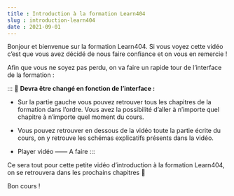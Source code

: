 ```yaml
---
title : Introduction à la formation Learn404
slug : introduction-learn404
date : 2021-09-01
---
```


Bonjour et bienvenue sur la formation Learn404. Si vous voyez cette vidéo c’est que vous avez décidé de nous faire confiance et on vous en remercie !

Afin que vous ne soyez pas perdu, on va faire un rapide tour de l’interface de la formation :

:::
🚧 **Devra être changé en fonction de l’interface :**

- Sur la partie gauche vous pouvez retrouver tous les chapitres de la formation dans l’ordre. Vous avez la possibilité d’aller à n’importe quel chapitre à n’importe quel moment du cours.

- Vous pouvez retrouver en dessous de la vidéo toute la partie écrite du cours, on y retrouve les schémas explicatifs présents dans la vidéo.

- Player vidéo —— A faire
:::

Ce sera tout pour cette petite vidéo d’introduction à la formation Learn404, on se retrouvera dans les prochains chapitres 🙂

Bon cours !
